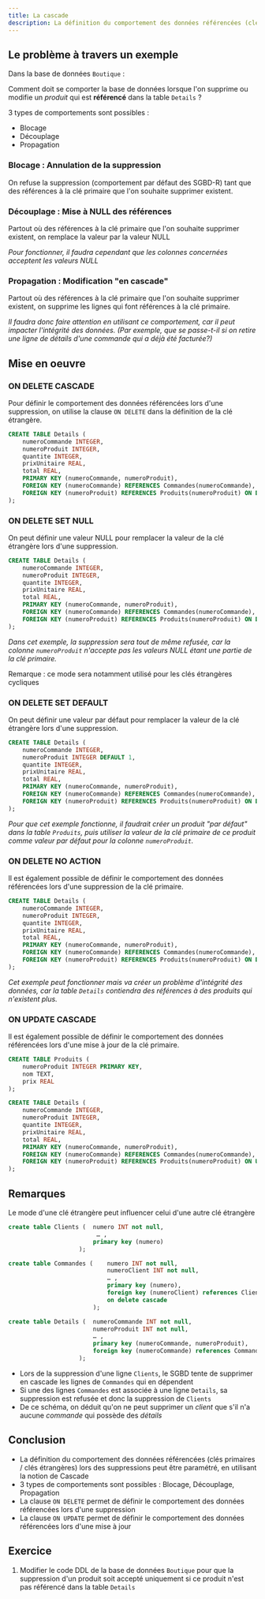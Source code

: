 ```yaml
---
title: La cascade
description: La définition du comportement des données référencées (clés primaires / clés étrangères) lors des suppressions peut être paramétré, en utilisant la notion de Cascade
---
```



<Slide>

## Le problème à travers un exemple

Dans la base de données `Boutique` :


<TextDB />

Comment doit se comporter la base de données lorsque l'on supprime ou modifie un _produit_ qui est **référencé** dans la table `Details` ?

3 types de comportements sont possibles :

- Blocage
- Découplage
- Propagation

</Slide>
<Slide>

### Blocage : Annulation de la suppression

On refuse la suppression (comportement par défaut des SGBD-R) tant que des références à la clé primaire que l'on souhaite supprimer existent.

</Slide>
<Slide title="3 solutions possibles">

### Découplage : Mise à NULL des références

Partout où des références à la clé primaire que l'on souhaite supprimer existent, on remplace la valeur par la valeur NULL

_Pour fonctionner, il faudra cependant que les colonnes concernées acceptent les valeurs NULL_

</Slide>
<Slide title="3 solutions possibles">

### Propagation : Modification "en cascade"

Partout où des références à la clé primaire que l'on souhaite supprimer existent, on supprime les lignes qui font références à la clé primaire.

_Il faudra donc faire attention en utilisant ce comportement, car il peut impacter l'intégrité des données. (Par exemple, que se passe-t-il si on retire une ligne de détails d'une commande qui a déjà été facturée?)_

</Slide>
<Slide>

## Mise en oeuvre

### ON DELETE CASCADE

Pour définir le comportement des données référencées lors d'une suppression, on utilise la clause `ON DELETE` dans la définition de la clé étrangère.

```sql
CREATE TABLE Details (
    numeroCommande INTEGER,
    numeroProduit INTEGER,
    quantite INTEGER,
    prixUnitaire REAL,
    total REAL,
    PRIMARY KEY (numeroCommande, numeroProduit),
    FOREIGN KEY (numeroCommande) REFERENCES Commandes(numeroCommande),
    FOREIGN KEY (numeroProduit) REFERENCES Produits(numeroProduit) ON DELETE CASCADE
);
```

</Slide>
<Slide title="Mise en oeuvre">

### ON DELETE SET NULL

On peut définir une valeur NULL pour remplacer la valeur de la clé étrangère lors d'une suppression.

```sql
CREATE TABLE Details (
    numeroCommande INTEGER,
    numeroProduit INTEGER,
    quantite INTEGER,
    prixUnitaire REAL,
    total REAL,
    PRIMARY KEY (numeroCommande, numeroProduit),
    FOREIGN KEY (numeroCommande) REFERENCES Commandes(numeroCommande),
    FOREIGN KEY (numeroProduit) REFERENCES Produits(numeroProduit) ON DELETE SET NULL
);
```

_Dans cet exemple, la suppression sera tout de même refusée, car la colonne `numeroProduit` n'accepte pas les valeurs NULL étant une partie de la clé primaire._

Remarque : ce mode sera notamment utilisé pour les clés étrangères cycliques

</Slide>
<Slide title="Mise en oeuvre">

### ON DELETE SET DEFAULT

On peut définir une valeur par défaut pour remplacer la valeur de la clé étrangère lors d'une suppression.

```sql
CREATE TABLE Details (
    numeroCommande INTEGER,
    numeroProduit INTEGER DEFAULT 1,
    quantite INTEGER,
    prixUnitaire REAL,
    total REAL,
    PRIMARY KEY (numeroCommande, numeroProduit),
    FOREIGN KEY (numeroCommande) REFERENCES Commandes(numeroCommande),
    FOREIGN KEY (numeroProduit) REFERENCES Produits(numeroProduit) ON DELETE SET DEFAULT
);
```

_Pour que cet exemple fonctionne, il faudrait créer un produit "par défaut" dans la table `Produits`, puis utiliser la valeur de la clé primaire de ce produit comme valeur par défaut pour la colonne `numeroProduit`._

</Slide>
<Slide title="Mise en oeuvre">

### ON DELETE NO ACTION

Il est également possible de définir le comportement des données référencées lors d'une suppression de la clé primaire.

```sql
CREATE TABLE Details (
    numeroCommande INTEGER,
    numeroProduit INTEGER,
    quantite INTEGER,
    prixUnitaire REAL,
    total REAL,
    PRIMARY KEY (numeroCommande, numeroProduit),
    FOREIGN KEY (numeroCommande) REFERENCES Commandes(numeroCommande),
    FOREIGN KEY (numeroProduit) REFERENCES Produits(numeroProduit) ON DELETE NO ACTION
);
```

_Cet exemple peut fonctionner mais va créer un problème d'intégrité des données, car la table `Details` contiendra des références à des produits qui n'existent plus._

</Slide>
<Slide title="Mise en oeuvre">

### ON UPDATE CASCADE

Il est également possible de définir le comportement des données référencées lors d'une mise à jour de la clé primaire.

```sql
CREATE TABLE Produits (
    numeroProduit INTEGER PRIMARY KEY,
    nom TEXT,
    prix REAL
);

CREATE TABLE Details (
    numeroCommande INTEGER,
    numeroProduit INTEGER,
    quantite INTEGER,
    prixUnitaire REAL,
    total REAL,
    PRIMARY KEY (numeroCommande, numeroProduit),
    FOREIGN KEY (numeroCommande) REFERENCES Commandes(numeroCommande),
    FOREIGN KEY (numeroProduit) REFERENCES Produits(numeroProduit) ON UPDATE CASCADE
);
```

</Slide>
<Slide>

## Remarques

Le mode d'une clé étrangère peut influencer celui d'une autre clé étrangère

```sql
create table Clients (  numero INT not null,
                         … ,
                        primary key (numero)
                    );

create table Commandes (    numero INT not null,
                            numeroClient INT not null,
                            … ,
                            primary key (numero),
                            foreign key (numeroClient) references Clients
                            on delete cascade
                        );

create table Details (  numeroCommande INT not null,
					    numeroProduit INT not null, 
                        … ,
                        primary key (numeroCommande, numeroProduit),
                        foreign key (numeroCommande) references Commandes on delete no action
                    );
```

- Lors de la suppression d'une ligne `Clients`, le SGBD tente de supprimer en cascade les lignes de `Commandes` qui en dépendent
- Si une des lignes `Commandes` est associée à une ligne `Details`, sa suppression est refusée et donc la suppression de `Clients`
- De ce schéma, on déduit qu'on ne peut supprimer un _client_ que s'il n'a aucune _commande_ qui possède des _détails_

</Slide>
<Slide>

## Conclusion

- La définition du comportement des données référencées (clés primaires / clés étrangères) lors des suppressions peut être paramétré, en utilisant la notion de Cascade
- 3 types de comportements sont possibles : Blocage, Découplage, Propagation
- La clause `ON DELETE` permet de définir le comportement des données référencées lors d'une suppression
- La clause `ON UPDATE` permet de définir le comportement des données référencées lors d'une mise à jour

</Slide>
<Slide>

## Exercice

1. Modifier le code DDL de la base de données `Boutique` pour que la suppression d'un produit soit accepté uniquement si ce produit n'est pas référencé dans la table `Details`

</Slide>
